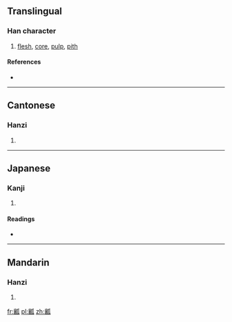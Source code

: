 ==Translingual==

===Han character===
{{Han char|rn=97|rad=瓜|as=17|sn=22|four=0271<sub>0</sub>|canj=卜女竹女人 (YVHVO)}}

# [[flesh]], [[core]], [[pulp]], [[pith]]

====References====
* {{Han ref|kx=0747.300|dkj=21429|dj=1156.020|hdz=42657.160|uh=74E4|ud=29924|bh=C57B|bd=50555}}

----

==Cantonese==

===Hanzi===
{{yue-hanzi|jyut=|y=nong4}}

# {{defn|lang=yue|sort=瓜17}}

----

==Japanese==

===Kanji===
{{ja-kanji|grade=|rs=瓜17}}

# {{defn|lang=ja|sort=瓜17}}

====Readings====
* {{ja-readings|on=[[しょう]] (shō), [[にょう]] (nyō), [[どう]] (dō), [[のう]] (nō)|kun=[[うりわた]] (uriwata)|nanori=}}

----

==Mandarin==

===Hanzi===
{{cmn-hanzi|pin=[[ráng]] ([[rang2]])|wg=jang<sup>2</sup>}}

# {{defn|lang=cmn|sort=瓜17}}

[[fr:瓤]]
[[pl:瓤]]
[[zh:瓤]]